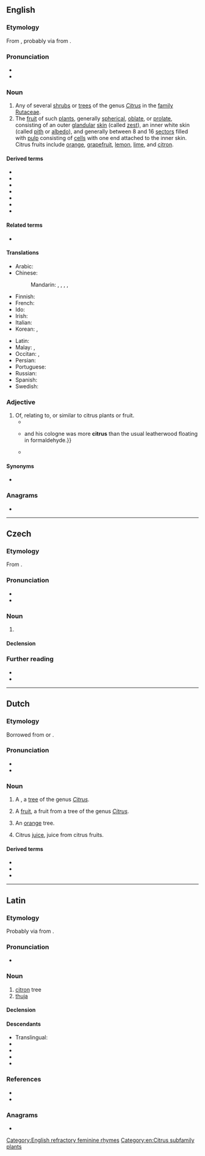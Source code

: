 {{also|Citrus}}
==English==
{{wikipedia}}
{{wikispecies}}
{{commons|Category:Citrus}}
===Etymology===
From {{bor|en|la|citrus|t=citron tree, thuja}}, probably via {{der|en|ett|-}} from {{der|en|grc|κέδρος}}.

===Pronunciation===
* {{IPA|en|/ˈsɪtɹəs/}}
* {{audio|en|LL-Q1860 (eng)-Vealhurl-citrus.wav|Audio (RP)}}

===Noun===
{{en-noun}}

# Any of several [[shrub]]s or [[tree]]s of the genus ''[[Citrus]]'' in the [[family]] [[Rutaceae]].
# The [[fruit]] of such [[plant]]s, generally [[spherical]], [[oblate]], or [[prolate]], consisting of an outer [[glandular]] [[skin]] (called [[zest]]), an inner white skin (called [[pith]] or [[albedo]]), and generally between 8 and 16 [[sector]]s filled with [[pulp]] consisting of [[cell]]s with one end attached to the inner skin. Citrus fruits include [[orange]], [[grapefruit]], [[lemon]], [[lime]], and [[citron]].

====Derived terms====
* {{l|en|citral}}
* {{l|en|citrantin}}
* {{l|en|citric acid}}
* {{l|en|citropten}}
* {{l|en|citrusin}}
* {{l|en|Citrus County}}
* {{l|en|citrus fruit}}

====Related terms====
* {{l|en|citrous}}

====Translations====
{{trans-top|shrub or tree}}
* Arabic: {{t-needed|ar}}
* Chinese:
*: Mandarin: {{t+|cmn|柑橘|tr=gānjú|sc=Hani}}, {{t|cmn|柑橘屬|sc=Hani}}, {{t|cmn|柑橘属|tr=gānjúshǔ|sc=Hani}}, {{t+|cmn|柑橘類|sc=Hani}}, {{t+|cmn|柑橘类|tr=gānjúlèi|sc=Hani}}
* Finnish: {{t+|fi|sitruspuu}}
* French: {{t+|fr|citrus|d|m}}
* Ido: {{t+|io|citruso}}
* Irish: {{t|ga|crann citris|m}}
* Italian: {{t+|it|agrume|m}}
* Korean: {{t|ko|감귤류}}, {{t|ko|시트러스}}
{{trans-mid}}
* Latin: {{t|la|citrus|f}}
* Malay: {{t|ms|sitrus}}, {{t|ms|limau}}
* Occitan: {{t|oc|agrum|m}}, {{t|oc|agrume|m}}
* Persian: {{t|fa|بادرنگ|tr=bâdrang}}
* Portuguese: {{t+|pt|citro|m}}
* Russian: {{t+|ru|ци́трус|m}}
* Spanish: {{t+|es|cítrico|m}}
* Swedish: {{t|sv|citrusträd|n}}
{{trans-bottom}}

{{trans-see|fruit|citrus fruit}}

===Adjective===

{{en-adj|-|more}}

# Of, relating to, or similar to citrus plants or fruit.
#* {{quote-book|en|title=Wisconsin's Best Breweries and Brewpubs| author=Robin Shepard| year=2001| page=61| passage=Its nose is very '''citrus''' and fruity.}}
#* {{quote-book|en|title=The Virgin's Guide to Mexico: A Novel| page=176| author=Eric Martin| year=2007| passage={{...}} and his cologne was more '''citrus''' than the usual leatherwood floating in formaldehyde.}}
#* {{quote-book|en|title=The Perfect Scent: A Year Inside the Perfume Industry in Paris and New York| author=Chandler Burr|·year=2008| passage=The problem with AG2 is that it's too '''citrus'''.}}

====Synonyms====
* {{l|en|citrous}}

===Anagrams===
* {{anagrams|en|a=cirstu|Curtis|Turcis|rictus|rustic}}

[[Category:English refractory feminine rhymes]]
[[Category:en:Citrus subfamily plants]]

----

==Czech==

===Etymology===
From {{der|cs|la|citrus}}.

===Pronunciation===
* {{cs-IPA}}
* {{hyphenation|cs|ci|t|rus}}

===Noun===
{{cs-noun|g=m-in}}

# {{l|en|citrus}}

====Declension====
{{cs-decl-noun
|citrus|citrusu|citrusu|citrus|citruse|citrusu|citrusem
|citrusy|citrusů|citrusům|citrusy|citrusy|citrusech|citrusy
}}

===Further reading===
* {{R:PSJC}}
* {{R:SSJC}}

----

==Dutch==

===Etymology===
Borrowed from {{bor|nl|mul|Citrus}} or {{bor|nl|la|citrus}}.

===Pronunciation===
* {{IPA|nl|/ˈsi.trʏs/}}
* {{hyphenation|nl|ci|trus}}

===Noun===
{{nl-noun|f|-en|-}}

# A {{l|en|citrus}}, a [[tree]] of the genus ''[[Citrus]]''.
#: {{syn|nl|citrusboom}}
# A {{l|en|citrus}} [[fruit]], a fruit from a tree of the genus ''[[Citrus]]''.
#: {{syn|nl|citrusvrucht}}
# {{lb|nl|Suriname}} An [[orange]] tree.
#: {{syn|nl|appelsienboom|sinaasappelboom}}
# {{lb|nl|uncountable|rare}} Citrus [[juice]], juice from citrus fruits.

====Derived terms====
* {{l|nl|citrusboom}}
* {{l|nl|citruspers}}
* {{l|nl|citrusvrucht}}

----

==Latin==

===Etymology===
Probably via {{bor|la|ett|-}} from {{der|la|grc|κέδρος}}.

===Pronunciation===
* {{la-IPA|citrus}}

===Noun===
{{la-noun|citrus<2>|g=f}}

# [[citron]] tree
# [[thuja]]

====Declension====
{{la-ndecl|citrus<2>}}

====Descendants====
* Translingual: ''{{ll|mul|Citrus}}''
* {{desc|fr|citron}}
* {{desc|en|citrine}}
* {{desc|it|cedro}}
* {{desc|pms|sitron}}

===References===
* {{R:L&S}}
* {{R:du Cange}}

===Anagrams===
* {{anagrams|la|rictus}}

{{topics|la|Citrus subfamily plants}}